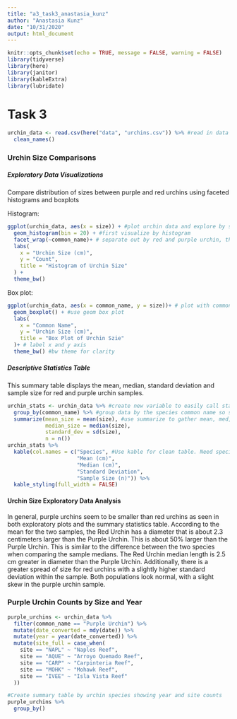 ```yaml
---
title: "a3_task3_anastasia_kunz"
author: "Anastasia Kunz"
date: "10/31/2020"
output: html_document
---
```


```r
knitr::opts_chunk$set(echo = TRUE, message = FALSE, warning = FALSE)
library(tidyverse)
library(here)
library(janitor)
library(kableExtra)
library(lubridate)
```


# Task 3

```r
urchin_data <- read.csv(here("data", "urchins.csv")) %>% #read in data for this task
  clean_names()
```

### Urchin Size Comparisons 

##### Exploratory Data Visualizations
Compare distribution of sizes between purple and red urchins using faceted histograms and boxplots

Histogram:
```r
ggplot(urchin_data, aes(x = size)) + #plot urchin data and explore by size
  geom_histogram(bin = 20) + #first visualize by histogram
  facet_wrap(~common_name)+ # separate out by red and purple urchin, through common name
  labs(
    x = "Urchin Size (cm)",
    y = "Count",
    title = "Histogram of Urchin Size"
  ) + 
  theme_bw()
```

Box plot:

```r
ggplot(urchin_data, aes(x = common_name, y = size))+ # plot with common_name and size
  geom_boxplot() + #use geom box plot 
  labs(
    x = "Common Name",
    y = "Urchin Size (cm)",
    title = "Box Plot of Urchin Szie"
  )+ # label x and y axis
  theme_bw() #bw theme for clarity
```

##### Descriptive Statistics Table 

This summary table displays the mean, median, standard deviation and sample size for red and purple urchin samples. 

```r
urchin_stats <- urchin_data %>% #create new variable to easily call statistics for table below
  group_by(common_name) %>% #group data by the species common name so stats show up for purple and red urchins separately
  summarize(mean_size = mean(size), #use summarize to gather mean, med, std dev, and sample size of urchin samples
            median_size = median(size),
            standard_dev = sd(size),
            n = n())
urchin_stats %>%  
  kable(col.names = c("Species", #Use kable for clean table. Need species AND the statistics reported as col names.
                      "Mean (cm)",
                      "Median (cm)",
                      "Standard Deviation",
                      "Sample Size (n)")) %>% 
  kable_styling(full_width = FALSE)
```

#### Urchin Size Exploratory Data Analysis

In general, purple urchins seem to be smaller than red urchins as seen in both exploratory plots and the summary statistics table. According to the mean for the two samples, the Red Urchin has a diameter that is about 2.3 centimeters larger than the Purple Urchin. This is about 50% larger than the Purple Urchin. This is similar to the difference between the two species when comparing the sample medians. The Red Urchin median length is 2.5 cm greater in diameter than the Purple Urchin. Additionally, there is a greater spread of size for red urchins with a slightly higher standard deviation within the sample. Both populations look normal, with a slight skew in the purple urchin sample. 



### Purple Urchin Counts by Size and Year

```r
purple_urchins <- urchin_data %>% 
  filter(common_name == "Purple Urchin") %>% 
  mutate(date_converted = mdy(date)) %>% 
  mutate(year = year(date_converted)) %>% 
  mutate(site_full = case_when(
    site == "NAPL" ~ "Naples Reef",
    site == "AQUE" ~ "Arroyo Quemado Reef",
    site == "CARP" ~ "Carpinteria Reef",
    site == "MOHK" ~ "Mohawk Reef",
    site == "IVEE" ~ "Isla Vista Reef"
  ))

#Create summary table by urchin species showing year and site counts
purple_urchins %>% 
  group_by()
```




